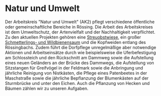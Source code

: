 
# Natur und Umwelt

Der Arbeitskreis "Natur und Umwelt" (AK2) pflegt verschiedene öffentliche oder
gemeinschaftliche Bereiche in Rössing. Die Arbeit des Arbeitskreises ist dem
Umweltschutz, der Artenvielfalt und der Nachhaltigkeit verpflichtet. Zu den
aktuellen Projekten gehören eine [Streuobstwiese](orchard), ein großer
[Schmetterlings- und Wildbienensaum](saum) und die Kopfweiden entlang des
Rössingbachs. Zudem führt die Dorfpflege unregelmäßige aber notwendige Aktionen
und Arbeitseinsätze durch wie beispielsweise die Uferbefestigung am Schlossteich
und den Rückschnitt am Dammweg sowie die Aufstellung eines neuen Geländers an
der Brücke des Dammwegs, die Aufstellung von Sitzstangen für Greifvögel in der
Feldmark sowie die Anbringung und jährliche Reinigung von Nistkästen, die Pflege
eines Patenbeetes in der Maschstraße sowie die jährliche Bepflanzung der
Blumenkästen auf der Sturmbrücke und unter den Eichen. Auch die Pflanzung von
Hecken und Bäumen zählen wir zu unseren Aufgaben.

<DocCardList />
